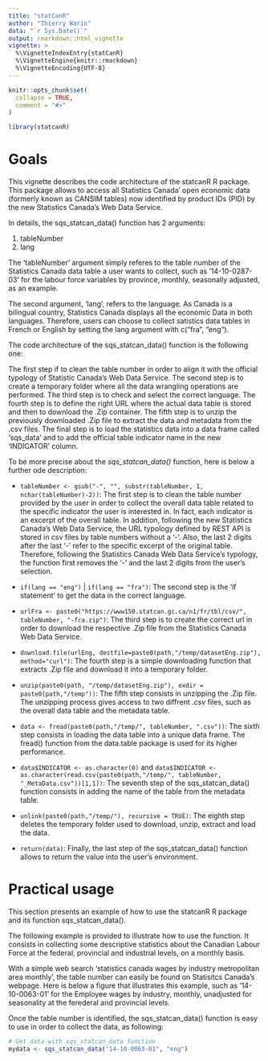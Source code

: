 ```yaml
---
title: "statCanR"
author: "Thierry Warin"
data: "`r Sys.Date()`"
output: rmarkdown::html_vignette
vignette: >
  %\VignetteIndexEntry{statCanR}
  %\VignetteEngine{knitr::rmarkdown}
  %\VignetteEncoding{UTF-8}
---
```


```r
knitr::opts_chunk$set(
  collapse = TRUE,
  comment = "#>"
)
```

```r
library(statcanR)
```

# Goals 

This vignette describes the code architecture of the statcanR  R package. This package allows to access all Statistics Canada' open economic data (formerly known as CANSIM tables) now identified by product IDs (PID) by the new Statistics Canada's Web Data Service.

In details, the sqs_statcan_data() function has 2 arguments:   
  
  1. tableNumber
  2. lang
  
  
The 'tableNumber' argument simply referes to the table number of the Statistics Canada data table a user wants to collect, such as '14-10-0287-03' for the labour force variables by province, monthly, seasonally adjusted, as an example.

The second argument, 'lang', refers to the language. As Canada is a bilingual country, Statistics Canada displays all the economic Data in both languages. Therefore, users can choose to collect satistics data tables in French or English by setting the lang argument with c("fra", "eng").

The code architecture of the sqs_statcan_data() function is the following one:

The first step if to clean the table number in order to align it with the official typology of Statistic Canada's Web Data Service. The second step is to create a temporary folder where all the data wrangling operations are performed. The third step is to check and select the correct language. The fourth step is to define the right URL where the actual data table is stored and  then to download the .Zip container. The fifth step is to unzip the previously downloaded .Zip file to extract the data and metadata  from the .csv files. The final step is to load the statistics data into a data frame called 'sqs_data' and to add the official table indicator name in the new 'INDICATOR' column.         
  

To be more precise about the _sqs_statcan_data()_ function, here is below a further ode description:   
  
  - `tableNumber <- gsub("-", "", substr(tableNumber, 1, nchar(tableNumber)-2))`:
  The first step is to clean the table number provided by the user in order to collect the overall data table related to the specific indicator the user is interested in. In fact, each indicator is an excerpt of the overall table.
  In addition, following the new Statistics Canada's Web Data Service, the URL typology defined by REST API is stored in csv files by table numbers without a '-'. Also, the last 2 digits after the last '-' refer to the specific excerpt of the original table.
  Therefore, following the Statistics Canada Web Data Service's typology, the function first removes the '-' and the last 2 digits from the user's selection.

  - `if(lang == "eng")` | `if(lang == "fra")`:
  The second step is the 'if statement' to get the data in the correct language.

  - `urlFra <- paste0("https://www150.statcan.gc.ca/n1/fr/tbl/csv/", tableNumber, "-fra.zip")`:
  The third step is to create the correct url in order to download the respective .Zip file from the Statistics Canada Web Data Service.   
  
  - `download.file(urlEng, destfile=paste0(path,"/temp/datasetEng.zip"), method="curl")`:
  The fourth step is a simple downloading function that extracts .Zip file and download it into a temporary folder.
  
  - `unzip(paste0(path, "/temp/datasetEng.zip"), exdir = paste0(path,"/temp"))`:
  The fifth step consists in unzipping the .Zip file. The unzipping process gives access to two diffrent _.csv_ files, such as the overall data table and the metadata table.
    
  - `data <- fread(paste0(path,"/temp/", tableNumber, ".csv"))`:
  The sixth step consists in loading the data table into a unique data frame. The fread() function from the data.table package is used for its higher performance.   
    
  - `data$INDICATOR <- as.character(0)` and `data$INDICATOR <- as.character(read.csv(paste0(path,"/temp/", tableNumber, "_MetaData.csv"))[1,1])`:
  The seventh step of the sqs_statcan_data() function consists in adding the name of the table from the metadata table. 
  
  - `unlink(paste0(path,"/temp/"), recursive = TRUE)`:
  The eighth step deletes the temporary folder used to download, unzip, extract and load the data.
  
  - `return(data)`:
  Finally, the last step of the sqs_statcan_data() function allows to return the value into the user's environment.



# Practical usage

This section presents an example of how to use the statcanR R package and its function sqs_statcan_data().    
  

The following example is provided to illustrate how to use the function. It consists in collecting some descriptive statistics about the Canadian Labour Force at the federal, provincial and industrial levels, on a monthly basis.  

With a simple web search 'statistics canada wages by industry metropolitan area monthly', the table number can easily be found on Statisitcs Canada's webpage. Here is below a figure that illustrates this example, such as '14-10-0063-01' for the Employee wages by industry, monthly, unadjusted for seasonality at the ferederal and provincial levels.

Once the table number is identified, the sqs_statcan_data() function is easy to use in order to collect the data, as following:  
  
```r
# Get data with sqs_statcan_data function
mydata <- sqs_statcan_data("14-10-0063-01", "eng")
```
